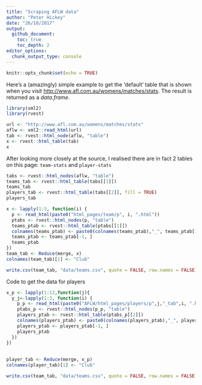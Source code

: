 ```yaml
---
title: "Scraping AFLW data"
author: "Peter Hickey"
date: "26/10/2017"
output:
  github_document:
    toc: true
    toc_depth: 2
editor_options: 
  chunk_output_type: console
---
```


```r
knitr::opts_chunk$set(echo = TRUE)
```

Here's a (amazingly) simple example to get the 'default' table that is shown 
when you visit [http://www.afl.com.au/womens/matches/stats](http://www.afl.com.au/womens/matches/stats). The result is returned as a _data.frame_.

```r
library(xml2)
library(rvest)

url <- "http://www.afl.com.au/womens/matches/stats"
aflw <- xml2::read_html(url)
tab <- rvest::html_node(aflw, "table")
x <- rvest::html_table(tab)
x
```

After looking more closely at the source, I realised there are in fact 2 tables
on this page: `team-stats` and `player-stats`

```r
tabs <- rvest::html_nodes(aflw, "table")
teams_tab <- rvest::html_table(tabs[[1]])
teams_tab
players_tab <- rvest::html_table(tabs[[2]], fill = TRUE)
players_tab
```

```r
x <- lapply(1:3, function(i) {
  p <- read_html(paste0("html_pages/team/p", i, ".html"))
  ptabs <- rvest::html_nodes(p, "table")
  teams_ptab <- rvest::html_table(ptabs[[1]])
  colnames(teams_ptab) <- paste0(colnames(teams_ptab),"_", teams_ptab[1, ])
  teams_ptab <- teams_ptab[-1, ] 
  teams_ptab
})
team_tab <- Reduce(merge, x)
colnames(team_tab)[1] <- "Club"

write.csv(team_tab, "data/teams.csv", quote = FALSE, row.names = FALSE)
```

Code to get the data for players
```r
x_p <- lapply(1:12,function(j){
  y_j<-lapply(1:3, function(i) {
    p_p <- read_html(paste0("AFLW/html_pages/players/p",j,"_tab",i, ".html"))
    ptabs_p <- rvest::html_nodes(p_p, "table")
    players_ptab <- rvest::html_table(ptabs_p[[2]])
    colnames(players_ptab) <- paste0(colnames(players_ptab),"_", players_ptab[1, ])
    players_ptab <- players_ptab[-1, ] 
    players_ptab
  })
})
            
          
player_tab <- Reduce(merge, x_p)
colnames(player_tab)[1] <- "Club"

write.csv(team_tab, "data/teams.csv", quote = FALSE, row.names = FALSE)
```

